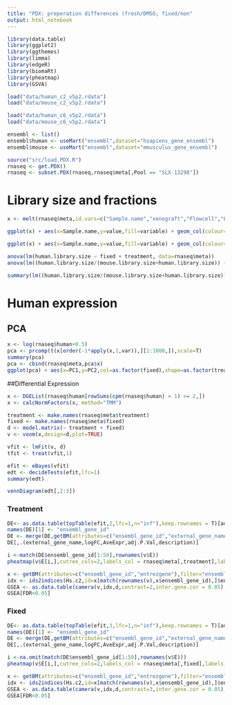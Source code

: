 ```yaml
---
title: "PDX: preperation differences (fresh/DMSO; fixed/non"
output: html_notebook
---
```


```r
library(data.table)
library(ggplot2)
library(ggthemes)
library(limma)
library(edgeR)
library(biomaRt)
library(pheatmap)
library(GSVA)

load("data/human_c2_v5p2.rdata")
load("data/mouse_c2_v5p2.rdata")

load("data/human_c6_v5p2.rdata")
load("data/mouse_c6_v5p2.rdata")

ensembl <- list()
ensembl$human <- useMart("ensembl",dataset="hsapiens_gene_ensembl")
ensembl$mouse <- useMart("ensembl",dataset="mmusculus_gene_ensembl")

source("src/load.PDX.R")
rnaseq <- get.PDX()
rnaseq <- subset.PDX(rnaseq,rnaseq$meta[,Pool == "SLX-13298"])
```

# Library size and fractions

```r
x <- melt(rnaseq$meta,id.vars=c("Sample.name","xenograft","Flowcell","Lane","Pool"),measure.vars = c("mouse.library.size","human.library.size"))

ggplot(x) + aes(x=Sample.name,y=value,fill=variable) + geom_col(colour="black") + theme(axis.text.x=element_text(angle=90,hjust=1))

ggplot(x) + aes(x=Sample.name,y=value,fill=variable) + geom_col(colour="black",position="fill") + theme(axis.text.x=element_text(angle=90,hjust=1)) 
```

```r
anova(lm(human.library.size ~ fixed + treatment, data=rnaseq$meta))
anova(lm((human.library.size/(mouse.library.size+human.library.size)) ~ fixed + treatment + human.library.size, data=rnaseq$meta))
```
```r
summary(lm((human.library.size/(mouse.library.size+human.library.size)) ~ fixed + treatment + human.library.size, data=rnaseq$meta))
```

# Human expression

## PCA

```r
x <- log(rnaseq$human+0.5)
pca <- prcomp(t(x[order(-1*apply(x,1,var)),][1:1000,]),scale=T)
summary(pca)
pca <- cbind(rnaseq$meta,pca$x)
ggplot(pca) + aes(x=PC1,y=PC2,col=as.factor(fixed),shape=as.factor(treatment)) + geom_point(size=5) + theme_tufte(20)
```

##Differential Expression

```r
x <- DGEList(rnaseq$human[rowSums(cpm(rnaseq$human) > 1) >= 2,])
x <- calcNormFactors(x, method="TMM")

treatment <- make.names(rnaseq$meta$treatment)
fixed <- make.names(rnaseq$meta$fixed)
d <- model.matrix(~ treatment + fixed)
v <- voom(x,design=d,plot=TRUE)

vfit <- lmFit(v, d)
tfit <- treat(vfit,1)

efit <- eBayes(vfit)
edt <- decideTests(efit,lfc=1)
summary(edt)

vennDiagram(edt[,2:3])
```

### Treatment

```r
DE<- as.data.table(topTable(efit,2,lfc=1,n="inf"),keep.rownames = T)[adj.P.Val<0.05]
names(DE)[1] <- "ensembl_gene_id"
DE <- merge(DE,getBM(attributes=c("ensembl_gene_id","external_gene_name","description"),filter="ensembl_gene_id",values=DE$ensembl_gene_id,mart=ensembl$human),sort=F)
DE[,.(external_gene_name,logFC,AveExpr,adj.P.Val,description)]

i <-match(DE$ensembl_gene_id[1:50],rownames(v$E))
pheatmap(v$E[i,],cutree_cols=2,labels_col = rnaseq$meta[,treatment],labels_row = DE$external_gene_name[1:50])

x <- getBM(attributes=c("ensembl_gene_id","entrezgene"),filter="ensembl_gene_id",values=rownames(v),mart=ensembl$human)
idx <- ids2indices(Hs.c2,id=x[match(rownames(v),x$ensembl_gene_id),]$entrezgene)
GSEA <- as.data.table(camera(v,idx,d,contrast=2,inter.gene.cor = 0.05),keep.rownames=T)
GSEA[FDR<0.05]
```


### Fixed

```r
DE<- as.data.table(topTable(efit,3,lfc=1,n="inf"),keep.rownames = T)[adj.P.Val<0.05]
names(DE)[1] <- "ensembl_gene_id"
DE <- merge(DE,getBM(attributes=c("ensembl_gene_id","external_gene_name","description"),filter="ensembl_gene_id",values=DE$ensembl_gene_id,mart=ensembl$human),sort=F)
DE[,.(external_gene_name,logFC,AveExpr,adj.P.Val,description)]

i <-na.omit(match(DE$ensembl_gene_id[1:50],rownames(v$E)))
pheatmap(v$E[i,],cutree_cols=2,labels_col = rnaseq$meta[,fixed],labels_row = DE$external_gene_name[1:50])

x <- getBM(attributes=c("ensembl_gene_id","entrezgene"),filter="ensembl_gene_id",values=rownames(v),mart=ensembl$human)
idx <- ids2indices(Hs.c2,id=x[match(rownames(v),x$ensembl_gene_id),]$entrezgene)
GSEA <- as.data.table(camera(v,idx,d,contrast=3,inter.gene.cor = 0.05),keep.rownames=T)
GSEA[FDR<0.05]
```